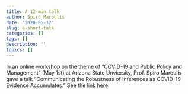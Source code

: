 ```yaml
---
title: A 12-min talk 
author: Spiro Maroulis
date: '2020-05-12'
slug: a-short-talk
categories: []
tags: []
description: ''
topics: []
---
```


In an online workshop on the theme of "COVID-19 and Public Policy and Management" (May 1st) at Arizona State Unviersity, Prof. Spiro Maroulis gave a talk "Communicating the Robustness of Inferences as COVID-19 Evidence Accumulates." See the link [here](https://www.dropbox.com/s/fgpmprvntqivkmd/Maroulis.mp4?dl=0).
